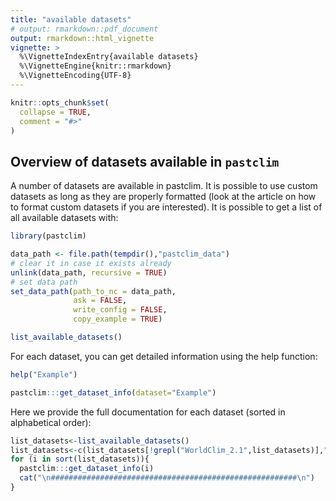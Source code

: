 ```yaml
---
title: "available datasets"
# output: rmarkdown::pdf_document
output: rmarkdown::html_vignette
vignette: >
  %\VignetteIndexEntry{available datasets}
  %\VignetteEngine{knitr::rmarkdown}
  %\VignetteEncoding{UTF-8}
---
```


```r
knitr::opts_chunk$set(
  collapse = TRUE,
  comment = "#>"
)
```

## Overview of datasets available in `pastclim`

A number of datasets are available in pastclim. It is possible to use custom datasets as long as they are properly formatted (look at the article on how to format custom datasets if you are interested). It is possible to get a list of all available datasets with:

```r
library(pastclim)
```

```r
data_path <- file.path(tempdir(),"pastclim_data")
# clear it in case it exists already
unlink(data_path, recursive = TRUE) 
# set data path
set_data_path(path_to_nc = data_path,
              ask = FALSE,
              write_config = FALSE,
              copy_example = TRUE)
```

```r
list_available_datasets()
```

For each dataset, you can get detailed information using the 
help function:

```r
help("Example")
```

```r
pastclim:::get_dataset_info(dataset="Example")
```

Here we provide the full documentation for each dataset (sorted in alphabetical order):
```r
list_datasets<-list_available_datasets()
list_datasets<-c(list_datasets[!grepl("WorldClim_2.1",list_datasets)],"WorldClim_2.1")
for (i in sort(list_datasets)){
  pastclim:::get_dataset_info(i)
  cat("\n#######################################################\n")
}
```

